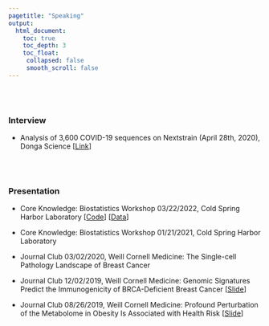 ```yaml
---
pagetitle: "Speaking"
output:
  html_document:
    toc: true
    toc_depth: 3
    toc_float:
     collapsed: false
     smooth_scroll: false
---
```


<link rel="stylesheet" href="styles.css" type="text/css">
<link rel="stylesheet" href="site_libs/academicons-1.9.1/css/academicons.min.css"/>

<br><br>

### Interview

+ Analysis of 3,600 COVID-19 sequences on Nextstrain (April 28th, 2020), Donga Science [[Link](https://news.naver.com/main/read.nhn?mode=LSD&mid=sec&sid1=103&oid=584&aid=0000008582)]


<br><br>

### Presentation
+ Core Knowledge: Biostatistics Workshop 03/22/2022, Cold Spring Harbor Laboratory [[Code](/post/CoreKnowledge_Biostatistics_ANOVA_03302022.R)]   [[Data](/post/CoreKnowledge.xlsx)]

+ Core Knowledge: Biostatistics Workshop 01/21/2021, Cold Spring Harbor Laboratory

+ Journal Club 03/02/2020, Weill Cornell Medicine: The Single-cell Pathology Landscape of Breast Cancer

+ Journal Club 12/02/2019, Weill Cornell Medicine: Genomic Signatures Predict the Immunogenicity of BRCA-Deficient Breast Cancer [[Slide](/content/post/Journal Club 12_02 Presentation Slide.pdf)]

+ Journal Club 08/26/2019, Weill Cornell Medicine: Profound Perturbation of the Metabolome in Obesity Is Associated with Health Risk [[Slide](/content/post/Journal Club 08_26 Presentation Slide.pdf)]